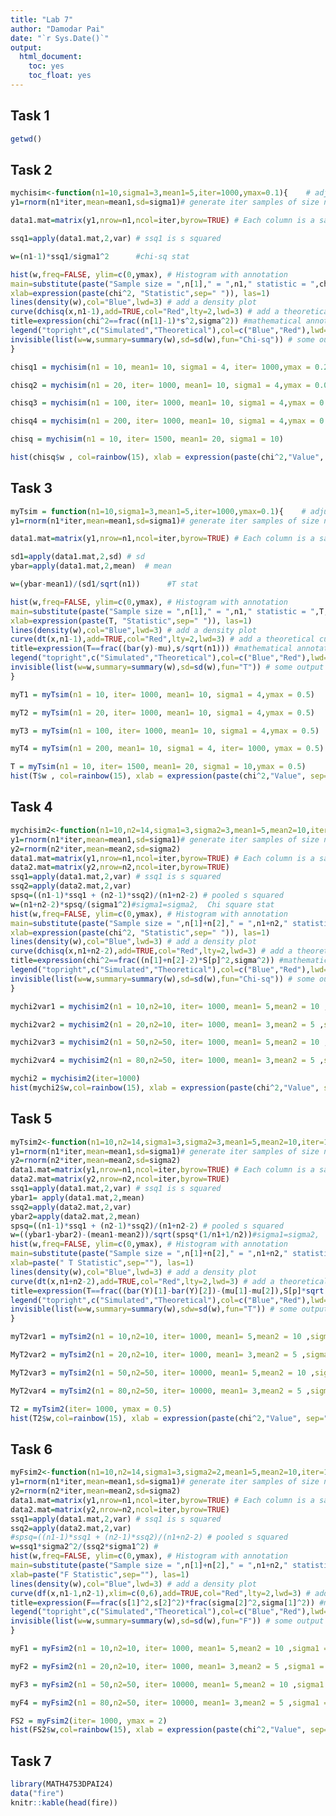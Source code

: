 ```yaml
---
title: "Lab 7"
author: "Damodar Pai"
date: "`r Sys.Date()`"
output: 
  html_document:
    toc: yes 
    toc_float: yes
---
```

## Task 1
```r
getwd()
```



## Task 2
```r
mychisim<-function(n1=10,sigma1=3,mean1=5,iter=1000,ymax=0.1){    # adjust ymax to make graph fit
y1=rnorm(n1*iter,mean=mean1,sd=sigma1)# generate iter samples of size n1

data1.mat=matrix(y1,nrow=n1,ncol=iter,byrow=TRUE) # Each column is a sample size n1

ssq1=apply(data1.mat,2,var) # ssq1 is s squared

w=(n1-1)*ssq1/sigma1^2      #chi-sq stat

hist(w,freq=FALSE, ylim=c(0,ymax), # Histogram with annotation
main=substitute(paste("Sample size = ",n[1]," = ",n1," statistic = ",chi^2)),
xlab=expression(paste(chi^2, "Statistic",sep=" ")), las=1)
lines(density(w),col="Blue",lwd=3) # add a density plot
curve(dchisq(x,n1-1),add=TRUE,col="Red",lty=2,lwd=3) # add a theoretical curve
title=expression(chi^2==frac((n[1]-1)*s^2,sigma^2)) #mathematical annotation -see ?plotmath
legend("topright",c("Simulated","Theoretical"),col=c("Blue","Red"),lwd=4,lty=1:2,bty="n",title=title) # Legend #
invisible(list(w=w,summary=summary(w),sd=sd(w),fun="Chi-sq")) # some output to use if needed
}
```


```r
chisq1 = mychisim(n1 = 10, mean1= 10, sigma1 = 4, iter= 1000,ymax = 0.2)  

```

```r
chisq2 = mychisim(n1 = 20, iter= 1000, mean1= 10, sigma1 = 4,ymax = 0.08) 
```


```r
chisq3 = mychisim(n1 = 100, iter= 1000, mean1= 10, sigma1 = 4,ymax = 0.06) 
```


```r
chisq4 = mychisim(n1 = 200, iter= 1000, mean1= 10, sigma1 = 4,ymax = 0.04) 
```

```r
chisq = mychisim(n1 = 10, iter= 1500, mean1= 20, sigma1 = 10) 

hist(chisq$w , col=rainbow(15), xlab = expression(paste(chi^2,"Value", sep=" "),las=1))


```

## Task 3

```r
myTsim = function(n1=10,sigma1=3,mean1=5,iter=1000,ymax=0.1){    # adjust ymax to make graph fit
y1=rnorm(n1*iter,mean=mean1,sd=sigma1)# generate iter samples of size n1

data1.mat=matrix(y1,nrow=n1,ncol=iter,byrow=TRUE) # Each column is a sample size n1

sd1=apply(data1.mat,2,sd) # sd
ybar=apply(data1.mat,2,mean)  # mean

w=(ybar-mean1)/(sd1/sqrt(n1))      #T stat

hist(w,freq=FALSE, ylim=c(0,ymax), # Histogram with annotation
main=substitute(paste("Sample size = ",n[1]," = ",n1," statistic = ",T," iterations= ",iter)),
xlab=expression(paste(T, "Statistic",sep=" ")), las=1)
lines(density(w),col="Blue",lwd=3) # add a density plot
curve(dt(x,n1-1),add=TRUE,col="Red",lty=2,lwd=3) # add a theoretical curve
title=expression(T==frac((bar(y)-mu),s/sqrt(n1))) #mathematical annotation -see ?plotmath
legend("topright",c("Simulated","Theoretical"),col=c("Blue","Red"),lwd=4,lty=1:2,bty="n",title=title) # Legend #
invisible(list(w=w,summary=summary(w),sd=sd(w),fun="T")) # some output to use if needed
}
```


```r
myT1 = myTsim(n1 = 10, iter= 1000, mean1= 10, sigma1 = 4,ymax = 0.5)
```


```r
myT2 = myTsim(n1 = 20, iter= 1000, mean1= 10, sigma1 = 4,ymax = 0.5)
```


```r
myT3 = myTsim(n1 = 100, iter= 1000, mean1= 10, sigma1 = 4,ymax = 0.5)
```


```r
myT4 = myTsim(n1 = 200, mean1= 10, sigma1 = 4, iter= 1000, ymax = 0.5)
```
```r
T = myTsim(n1 = 10, iter= 1500, mean1= 20, sigma1 = 10,ymax = 0.5) 
hist(T$w , col=rainbow(15), xlab = expression(paste(chi^2,"Value", sep=" "),las=1))
```

## Task 4
```r
mychisim2<-function(n1=10,n2=14,sigma1=3,sigma2=3,mean1=5,mean2=10,iter=1000,ymax=0.07,...){    # adjust ymax to make graph fit
y1=rnorm(n1*iter,mean=mean1,sd=sigma1)# generate iter samples of size n1
y2=rnorm(n2*iter,mean=mean2,sd=sigma2)
data1.mat=matrix(y1,nrow=n1,ncol=iter,byrow=TRUE) # Each column is a sample size n1
data2.mat=matrix(y2,nrow=n2,ncol=iter,byrow=TRUE)
ssq1=apply(data1.mat,2,var) # ssq1 is s squared
ssq2=apply(data2.mat,2,var)
spsq=((n1-1)*ssq1 + (n2-1)*ssq2)/(n1+n2-2) # pooled s squared
w=(n1+n2-2)*spsq/(sigma1^2)#sigma1=sigma2,  Chi square stat
hist(w,freq=FALSE, ylim=c(0,ymax), # Histogram with annotation
main=substitute(paste("Sample size = ",n[1]+n[2]," = ",n1+n2," statistic = ",chi^2)),
xlab=expression(paste(chi^2, "Statistic",sep=" ")), las=1)
lines(density(w),col="Blue",lwd=3) # add a density plot
curve(dchisq(x,n1+n2-2),add=TRUE,col="Red",lty=2,lwd=3) # add a theoretical curve
title=expression(chi^2==frac((n[1]+n[2]-2)*S[p]^2,sigma^2)) #mathematical annotation -see ?plotmath
legend("topright",c("Simulated","Theoretical"),col=c("Blue","Red"),lwd=4,lty=1:2,bty="n",title=title) # Legend #
invisible(list(w=w,summary=summary(w),sd=sd(w),fun="Chi-sq")) # some output to use if needed
}
```


```r
mychi2var1 = mychisim2(n1 = 10,n2=10, iter= 1000, mean1= 5,mean2 = 10 ,sigma1 = 4,sigma2 = 4,ymax = 0.5)
```


```r
mychi2var2 = mychisim2(n1 = 20,n2=10, iter= 1000, mean1= 3,mean2 = 5 ,sigma1 = 10,sigma2 = 10,ymax = 0.1)
```


```r
mychi2var3 = mychisim2(n1 = 50,n2=50, iter= 1000, mean1= 5,mean2 = 10 ,sigma1 = 4,sigma2 = 4,ymax = 0.1)
```


```r
mychi2var4 = mychisim2(n1 = 80,n2=50, iter= 1000, mean1= 3,mean2 = 5 ,sigma1 = 10,sigma2 = 10,ymax = 0.1)
```


```r
mychi2 = mychisim2(iter=1000) 
hist(mychi2$w,col=rainbow(15), xlab = expression(paste(chi^2,"Value", sep=" "),las = 1))

```

## Task 5
```r
myTsim2<-function(n1=10,n2=14,sigma1=3,sigma2=3,mean1=5,mean2=10,iter=1000,ymax=0.5,...){
y1=rnorm(n1*iter,mean=mean1,sd=sigma1)# generate iter samples of size n1
y2=rnorm(n2*iter,mean=mean2,sd=sigma2)
data1.mat=matrix(y1,nrow=n1,ncol=iter,byrow=TRUE) # Each column is a sample size n1
data2.mat=matrix(y2,nrow=n2,ncol=iter,byrow=TRUE)
ssq1=apply(data1.mat,2,var) # ssq1 is s squared
ybar1= apply(data1.mat,2,mean)
ssq2=apply(data2.mat,2,var)
ybar2=apply(data2.mat,2,mean)
spsq=((n1-1)*ssq1 + (n2-1)*ssq2)/(n1+n2-2) # pooled s squared
w=((ybar1-ybar2)-(mean1-mean2))/sqrt(spsq*(1/n1+1/n2))#sigma1=sigma2,  Chi square stat
hist(w,freq=FALSE, ylim=c(0,ymax), # Histogram with annotation
main=substitute(paste("Sample size = ",n[1]+n[2]," = ",n1+n2," statistic = ",T)),
xlab=paste(" T Statistic",sep=""), las=1)
lines(density(w),col="Blue",lwd=3) # add a density plot
curve(dt(x,n1+n2-2),add=TRUE,col="Red",lty=2,lwd=3) # add a theoretical curve
title=expression(T==frac((bar(Y)[1]-bar(Y)[2])-(mu[1]-mu[2]),S[p]*sqrt(frac(1,n[1])+frac(1,n[2])))) #mathematical annotation -see ?plotmath
legend("topright",c("Simulated","Theoretical"),col=c("Blue","Red"),lwd=4,lty=1:2,bty="n",title=title)# Legend #
invisible(list(w=w,summary=summary(w),sdw=sd(w),fun="T")) # some output to use if needed
}
```  


```r
myT2var1 = myTsim2(n1 = 10,n2=10, iter= 1000, mean1= 5,mean2 = 10 ,sigma1 = 4,sigma2 = 4,ymax = 0.5)
```


```r
MyT2var2 = myTsim2(n1 = 20,n2=10, iter= 1000, mean1= 3,mean2 = 5 ,sigma1 = 10,sigma2 = 10,ymax = 0.5)
```


```r
MyT2var3 = myTsim2(n1 = 50,n2=50, iter= 10000, mean1= 5,mean2 = 10 ,sigma1 = 4,sigma2 = 4,ymax = 0.5)
```


```r
MyT2var4 = myTsim2(n1 = 80,n2=50, iter= 10000, mean1= 3,mean2 = 5 ,sigma1 = 10,sigma2 = 10,ymax = 0.5)
```


```r
T2 = myTsim2(iter= 1000, ymax = 0.5) 
hist(T2$w,col=rainbow(15), xlab = expression(paste(chi^2,"Value", sep=" "),las = 1))
``` 

## Task 6

```r
myFsim2<-function(n1=10,n2=14,sigma1=3,sigma2=2,mean1=5,mean2=10,iter=1000,ymax=0.9,...){
y1=rnorm(n1*iter,mean=mean1,sd=sigma1)# generate iter samples of size n1
y2=rnorm(n2*iter,mean=mean2,sd=sigma2)
data1.mat=matrix(y1,nrow=n1,ncol=iter,byrow=TRUE) # Each column is a sample size n1
data2.mat=matrix(y2,nrow=n2,ncol=iter,byrow=TRUE)
ssq1=apply(data1.mat,2,var) # ssq1 is s squared
ssq2=apply(data2.mat,2,var)
#spsq=((n1-1)*ssq1 + (n2-1)*ssq2)/(n1+n2-2) # pooled s squared
w=ssq1*sigma2^2/(ssq2*sigma1^2) #
hist(w,freq=FALSE, ylim=c(0,ymax), # Histogram with annotation
main=substitute(paste("Sample size = ",n[1]+n[2]," = ",n1+n2," statistic = ",F)),
xlab=paste("F Statistic",sep=""), las=1)
lines(density(w),col="Blue",lwd=3) # add a density plot
curve(df(x,n1-1,n2-1),xlim=c(0,6),add=TRUE,col="Red",lty=2,lwd=3) # add a theoretical curve
title=expression(F==frac(s[1]^2,s[2]^2)*frac(sigma[2]^2,sigma[1]^2)) #mathematical annotation -see ?plotmath
legend("topright",c("Simulated","Theoretical"),col=c("Blue","Red"),lwd=4,lty=1:2,bty="n",title=title)# Legend #
invisible(list(w=w,summary=summary(w),sd=sd(w),fun="F")) # some output to use if needed
} 

```


```r
myF1 = myFsim2(n1 = 10,n2=10, iter= 1000, mean1= 5,mean2 = 10 ,sigma1 = 4,sigma2 = 4,ymax = 0.7)
```

```r
myF2 = myFsim2(n1 = 20,n2=10, iter= 1000, mean1= 3,mean2 = 5 ,sigma1 = 10,sigma2 = 10,ymax = 1)
```


```r
myF3 = myFsim2(n1 = 50,n2=50, iter= 10000, mean1= 5,mean2 = 10 ,sigma1 = 4,sigma2 = 4,ymax = 2)
```


```r
myF4 = myFsim2(n1 = 80,n2=50, iter= 10000, mean1= 3,mean2 = 5 ,sigma1 = 10,sigma2 = 10,ymax = 2)
```

```r
FS2 = myFsim2(iter= 1000, ymax = 2) 
hist(FS2$w,col=rainbow(15), xlab = expression(paste(chi^2,"Value", sep=" "),las = 1))
```

## Task 7 
```r
library(MATH4753DPAI24) 
data("fire") 
knitr::kable(head(fire))


```
```r


```

